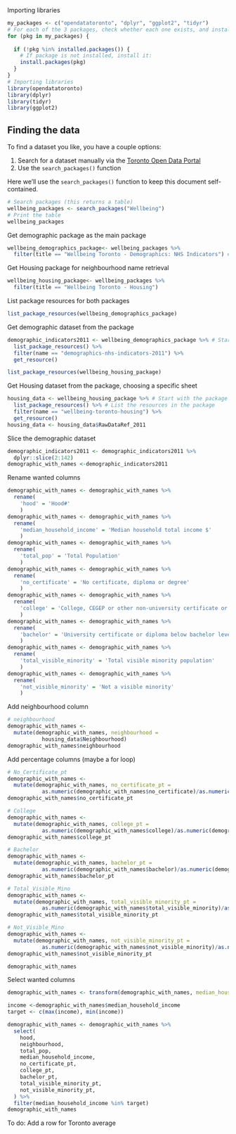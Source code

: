 Importing libraries

```r
my_packages <- c("opendatatoronto", "dplyr", "ggplot2", "tidyr")
# For each of the 3 packages, check whether each one exists, and install if not
for (pkg in my_packages) {
  
  if (!pkg %in% installed.packages()) { 
    # If package is not installed, install it:
    install.packages(pkg)
  } 
}
# Importing libraries
library(opendatatoronto)
library(dplyr)
library(tidyr)
library(ggplot2)
```

## Finding the data

To find a dataset you like, you have a couple options:

1. Search for a dataset manually via the [Toronto Open Data Portal](https://open.toronto.ca/)
2. Use the `search_packages()` function

Here we'll use the `search_packages()` function to keep this document self-contained.

```r
# Search packages (this returns a table)
wellbeing_packages <- search_packages("Wellbeing")
# Print the table
wellbeing_packages
```
Get demographic package as the main package
```r
wellbeing_demographics_package<- wellbeing_packages %>%
  filter(title == "Wellbeing Toronto - Demographics: NHS Indicators") # Only keep the row(s) where the title is "Wellbeing Toronto - Demographics: NHS Indicators"
```

Get Housing package for neighbourhood name retrieval 
```r
wellbeing_housing_package<- wellbeing_packages %>%
  filter(title == "Wellbeing Toronto - Housing") 
```

List package resources for both packages

```r
list_package_resources(wellbeing_demographics_package)
```

Get demographic dataset from the package

```r
demographic_indicators2011 <- wellbeing_demographics_package %>% # Start with the package 
  list_package_resources() %>% 
  filter(name == "demographics-nhs-indicators-2011") %>% 
  get_resource()
```

```r
list_package_resources(wellbeing_housing_package)
```
Get Housing dataset from the package, choosing a specific sheet
```r
housing_data <- wellbeing_housing_package %>% # Start with the package 
  list_package_resources() %>% # List the resources in the package
  filter(name == "wellbeing-toronto-housing") %>% 
  get_resource()
housing_data <- housing_data$RawDataRef_2011
```

Slice the demographic dataset
```r
demographic_indicators2011 <- demographic_indicators2011 %>%
  dplyr::slice(2:142)
demographic_with_names <-demographic_indicators2011
```
Rename wanted columns
```r
demographic_with_names <- demographic_with_names %>% 
  rename(
    'hood' = 'Hood#'
    )
demographic_with_names <- demographic_with_names %>% 
  rename(
    'median_household_income' = 'Median household total income $'
    )
demographic_with_names <- demographic_with_names %>% 
  rename(
    'total_pop' = 'Total Population'
    )
demographic_with_names <- demographic_with_names %>% 
  rename(
    'no_certificate' = 'No certificate, diploma or degree'
    )
demographic_with_names <- demographic_with_names %>% 
  rename(
    'college' = 'College, CEGEP or other non-university certificate or diploma'
    )
demographic_with_names <- demographic_with_names %>% 
  rename(
    'bachelor' = 'University certificate or diploma below bachelor level'
    )
demographic_with_names <- demographic_with_names %>% 
  rename(
    'total_visible_minority' = 'Total visible minority population'
    )
demographic_with_names <- demographic_with_names %>% 
  rename(
    'not_visible_minority' = 'Not a visible minority'
    )

```

Add neighbourhood column
```r
# neighbourhood
demographic_with_names <- 
  mutate(demographic_with_names, neighbourhood =
           housing_data$Neighbourhood)
demographic_with_names$neighbourhood
```

Add percentage columns (maybe a for loop)
```r
# No_Certificate_pt
demographic_with_names <- 
  mutate(demographic_with_names, no_certificate_pt =
           as.numeric(demographic_with_names$no_certificate)/as.numeric(demographic_with_names$total_pop))
demographic_with_names$no_certificate_pt

# College
demographic_with_names <- 
  mutate(demographic_with_names, college_pt =
           as.numeric(demographic_with_names$college)/as.numeric(demographic_with_names$total_pop))
demographic_with_names$college_pt

# Bachelor
demographic_with_names <- 
  mutate(demographic_with_names, bachelor_pt =
           as.numeric(demographic_with_names$bachelor)/as.numeric(demographic_with_names$total_pop))
demographic_with_names$bachelor_pt

# Total_Visible_Mino
demographic_with_names <- 
  mutate(demographic_with_names, total_visible_minority_pt =
           as.numeric(demographic_with_names$total_visible_minority)/as.numeric(demographic_with_names$total_pop))
demographic_with_names$total_visible_minority_pt

# Not_Visible_Mino
demographic_with_names <- 
  mutate(demographic_with_names, not_visible_minority_pt =
           as.numeric(demographic_with_names$not_visible_minority)/as.numeric(demographic_with_names$total_pop))
demographic_with_names$not_visible_minority_pt
```
```r
demographic_with_names
```

Select wanted columns
```r
demographic_with_names <- transform(demographic_with_names, median_household_income = as.numeric(median_household_income))

income <-demographic_with_names$median_household_income
target <- c(max(income), min(income))

demographic_with_names <- demographic_with_names %>%
  select(
    hood,
    neighbourhood,
    total_pop,
    median_household_income,
    no_certificate_pt,
    college_pt,
    bachelor_pt,
    total_visible_minority_pt,
    not_visible_minority_pt,
  ) %>%
  filter(median_household_income %in% target)
demographic_with_names
```
To do: Add a row for Toronto average
